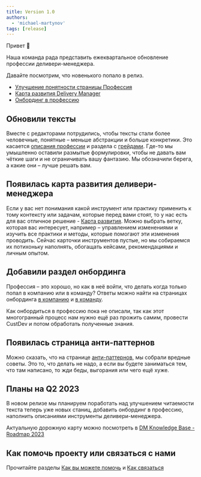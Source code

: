 ```yaml
---
title: Version 1.0
authors:
  - 'michael-martynov'
tags: [release]
---
```

Привет 👋

Наша команда рада представить ежеквартальное обновление профессии деливери-менеджера.

Давайте посмотрим, что новенького попало в релиз.

* [Улучшение понятности страницы Профессия](https://github.com/Tinkoff/dm-knowledgebase/issues/14)
* [Карта развития Delivery Manager](https://github.com/Tinkoff/dm-knowledgebase/issues/10)
* [Онбординг в профессию](https://github.com/Tinkoff/dm-knowledgebase/issues/13)

<!--truncate-->

## Обновили тексты
Вместе с редакторами потрудились, чтобы тексты стали более человечные, понятные – меньше абстракции и больше конкретики. Это касается [описания профессии](/docs/profession/about) и раздела с [грейдами](/docs/profession/competencies/grades). Где-то мы умышленно оставили размытые формулировки, чтобы не давать вам чёткие шаги и не ограничивать вашу фантазию. Мы обозначили берега, а какие они – лучше решать вам.

## Появилась карта развития деливери-менеджера
Если у вас нет понимания какой инструмент или практику применить к тому контексту или задачам, которые перед вами стоят, то у нас есть для вас отличное решение - [Карта развития](/docs/roadmap). Можно выбрать ветку, которая вас интересует, например – управлением изменениями и изучить все практики и методы, которые помогают эти изменения проводить. Сейчас карточки инструментов пустые, но мы собираемся их потихоньку наполнять, обогащать кейсами, рекомендациями и личным опытом.

## Добавили раздел онбординга
Профессия – это хорошо, но как в неё войти, что делать когда только попал в компанию или в команду? Ответы можно найти на страницах онбординга [в компанию](/docs/profession/onboarding/to-company) и [в команду](/docs/profession/onboarding/to-team).

Как онбордиться в профессию пока не описали, так как этот многогранный процесс нам нужно ещё раз прожить самим, провести CustDev и потом обработать полученные знания.

## Появилась страница анти-паттернов
Можно сказать, что на странице [анти-паттернов](/docs/profession/antipatterns), мы собрали вредные советы. Это то, что делать не надо, а если вы будете заниматься тем, что там написано, то жди беды, выгорания или чего ещё хуже.

## Планы на Q2 2023
В новом релизе мы планируем поработать над улучшением читаемости текста теперь уже новых станиц, добавить онбординг в профессию, наполнить описаниями инструменты деливери-менеджера.

Актуальную дорожную карту можно посмотреть в [DM Knowledge Base - Roadmap 2023](https://github.com/Tinkoff/dm-knowledgebase/issues/5)

## Как помочь проекту или связаться с нами
Прочитайте разделы [Как вы можете помочь](https://github.com/Tinkoff/dm-knowledgebase#как-вы-можете-помочь) и [Как связаться](https://github.com/Tinkoff/dm-knowledgebase#как-связаться)
